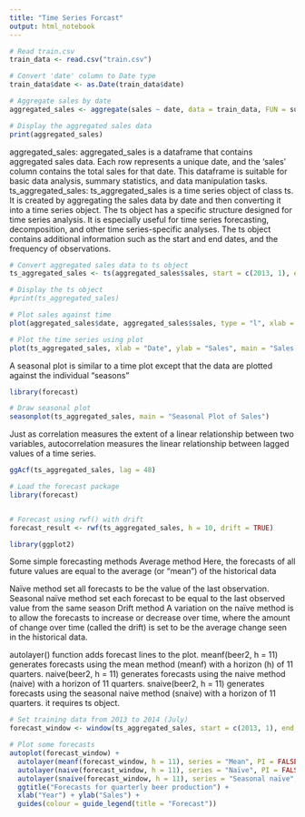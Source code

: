 ```yaml
---
title: "Time Series Forcast"
output: html_notebook
---
```


```r
# Read train.csv
train_data <- read.csv("train.csv")

# Convert 'date' column to Date type
train_data$date <- as.Date(train_data$date)

# Aggregate sales by date
aggregated_sales <- aggregate(sales ~ date, data = train_data, FUN = sum)

# Display the aggregated sales data
print(aggregated_sales)

```

aggregated_sales:
aggregated_sales is a dataframe that contains aggregated sales data. Each row represents a unique date, and the 'sales' column contains the total sales for that date.
This dataframe is suitable for basic data analysis, summary statistics, and data manipulation tasks.
ts_aggregated_sales:
ts_aggregated_sales is a time series object of class ts. It is created by aggregating the sales data by date and then converting it into a time series object.
The ts object has a specific structure designed for time series analysis. It is especially useful for time series forecasting, decomposition, and other time series-specific analyses.
The ts object contains additional information such as the start and end dates, and the frequency of observations.

```r
# Convert aggregated sales data to ts object
ts_aggregated_sales <- ts(aggregated_sales$sales, start = c(2013, 1), end = c(2014, 7), frequency = 365)

# Display the ts object
#print(ts_aggregated_sales)

```



```r
# Plot sales against time
plot(aggregated_sales$date, aggregated_sales$sales, type = "l", xlab = "Date", ylab = "Sales", main = "Sales Over Time")

```


```r
# Plot the time series using plot
plot(ts_aggregated_sales, xlab = "Date", ylab = "Sales", main = "Sales Over Time")

```

A seasonal plot is similar to a time plot except that the data are plotted against the individual “seasons”


```r
library(forecast)

# Draw seasonal plot
seasonplot(ts_aggregated_sales, main = "Seasonal Plot of Sales")

```

Just as correlation measures the extent of a linear relationship between two variables, autocorrelation measures the linear relationship between lagged values of a time series.

```r

ggAcf(ts_aggregated_sales, lag = 48)
```




```r
# Load the forecast package
library(forecast)


# Forecast using rwf() with drift
forecast_result <- rwf(ts_aggregated_sales, h = 10, drift = TRUE)

```


```r
library(ggplot2)
```
Some simple forecasting methods
Average method
Here, the forecasts of all future values are equal to the average (or “mean”) of the historical data

Naïve method
 set all forecasts to be the value of the last observation.
Seasonal naïve method
set each forecast to be equal to the last observed value from the same season
Drift method
A variation on the naïve method is to allow the forecasts to increase or decrease over time, where the amount of change over time (called the drift) is set to be the average change seen in the historical data.


autolayer() function adds forecast lines to the plot.
meanf(beer2, h = 11) generates forecasts using the mean method (meanf) with a horizon (h) of 11 quarters.
naive(beer2, h = 11) generates forecasts using the naive method (naive) with a horizon of 11 quarters.
snaive(beer2, h = 11) generates forecasts using the seasonal naive method (snaive) with a horizon of 11 quarters. it requires ts object.



```r
# Set training data from 2013 to 2014 (July)
forecast_window <- window(ts_aggregated_sales, start = c(2013, 1), end = c(2014, 7))

# Plot some forecasts
autoplot(forecast_window) +
  autolayer(meanf(forecast_window, h = 11), series = "Mean", PI = FALSE) +
  autolayer(naive(forecast_window, h = 11), series = "Naïve", PI = FALSE) +
  autolayer(snaive(forecast_window, h = 11), series = "Seasonal naïve", PI = FALSE) +
  ggtitle("Forecasts for quarterly beer production") +
  xlab("Year") + ylab("Sales") +
  guides(colour = guide_legend(title = "Forecast"))

```

